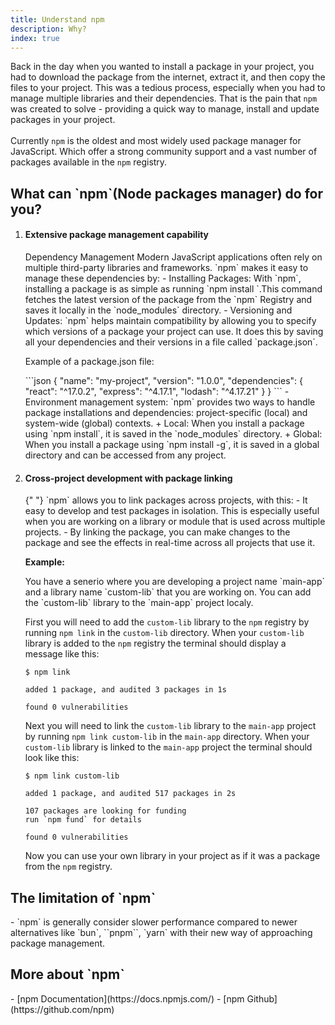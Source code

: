 ```yaml
---
title: Understand npm
description: Why?
index: true
---
```


Back in the day when you wanted to install a package in your project,
you had to download the package from the internet, extract it,
and then copy the files to your project.
This was a tedious process, especially when you had to manage multiple libraries and their dependencies.
That is the pain that `npm` was created to solve - providing a quick way to manage, install
and update packages in your project.<br/><br/>
Currently `npm` is the oldest and most widely used package manager for JavaScript. Which offer a strong community support and a vast number of packages available in the `npm` registry.

<h2>What can `npm`(Node packages manager) do for you?</h2>

1. <h4>Extensive package management capability</h4>
   Dependency Management Modern JavaScript applications often rely on multiple third-party libraries
   and frameworks. `npm` makes it easy to manage these dependencies by:
   - Installing Packages: With `npm`, installing a package is as simple as running `npm install <package-name>`.This command fetches the latest version of the package from the `npm` Registry
   and saves it locally in the `node_modules` directory.
   - Versioning and Updates: `npm` helps maintain compatibility by allowing you to specify
   which versions of a package your project can use. It does this by saving all your dependencies 
   and their versions in a file called `package.json`.
   <p>Example of a package.json file:</p>
   ```json
   {
     "name": "my-project",
     "version": "1.0.0",
     "dependencies": {
       "react": "^17.0.2",
       "express": "^4.17.1",
       "lodash": "^4.17.21"
     }
   }
   ```
   - Environment management system: `npm` provides two ways to handle package installations 
   and dependencies: project-specific (local) and system-wide (global) contexts.
      + Local: When you install a package using `npm install`, it is saved in the `node_modules` directory.
      + Global: When you install a package using `npm install -g`, it is saved in a global directory and can be accessed from any project.

2. <h4>Cross-project development with package linking</h4>{" "}
   `npm` allows you to link packages across projects, with this:
      - It easy to develop and test packages in isolation. This is especially useful when you are working on a library or module that is used across multiple projects.
      - By linking the package, you can make changes to the package and see the effects in real-time across all projects that use it.
   
   <p><strong>Example:</strong></p>
   You have a senerio where you are developing a project name `main-app` and a library name `custom-lib` 
   that you are working on. You can add the `custom-lib` library to the `main-app` project localy.<br />
   
   First you will need to add the `custom-lib` library to the `npm` registry by running `npm link` in the `custom-lib` directory.
   When your `custom-lib` library is added to the `npm` registry the terminal should display a message like this:
   ```
   $ npm link

   added 1 package, and audited 3 packages in 1s

   found 0 vulnerabilities
   ```
   Next you will need to link the `custom-lib` library to the `main-app` project by running `npm link custom-lib` in the `main-app` directory.
   When your `custom-lib` library is linked to the `main-app` project the terminal should look like this:
   ```
   $ npm link custom-lib

   added 1 package, and audited 517 packages in 2s

   107 packages are looking for funding
   run `npm fund` for details

   found 0 vulnerabilities
   ```
   Now you can use your own library in your project as if it was a package from the `npm` registry.

<h2>The limitation of `npm`</h2>
   - `npm` is generally consider slower performance compared to 
   newer alternatives like `bun`, ``pnpm``, `yarn` with their new way of approaching package management.

<h2>More about `npm`</h2>
- [npm Documentation](https://docs.npmjs.com/)
- [npm Github](https://github.com/npm)